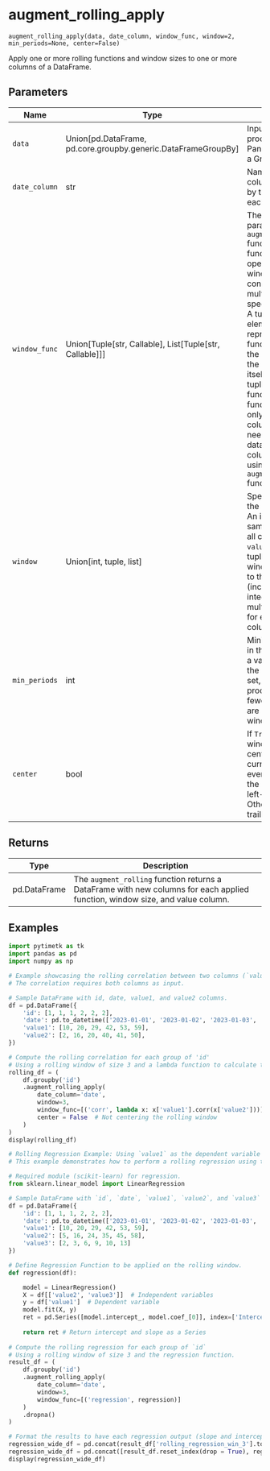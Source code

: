 # augment_rolling_apply { #pytimetk.augment_rolling_apply }

`augment_rolling_apply(data, date_column, window_func, window=2, min_periods=None, center=False)`

Apply one or more rolling functions and window sizes to one or more columns of a DataFrame.

## Parameters

| Name          | Type                                                            | Description                                                                                                                                                                                                                                                                                                                                                                                                                                                                                                                                                                    | Default    |
|---------------|-----------------------------------------------------------------|--------------------------------------------------------------------------------------------------------------------------------------------------------------------------------------------------------------------------------------------------------------------------------------------------------------------------------------------------------------------------------------------------------------------------------------------------------------------------------------------------------------------------------------------------------------------------------|------------|
| `data`        | Union\[pd.DataFrame, pd.core.groupby.generic.DataFrameGroupBy\] | Input data to be processed. Can be a Pandas DataFrame or a GroupBy object.                                                                                                                                                                                                                                                                                                                                                                                                                                                                                                     | _required_ |
| `date_column` | str                                                             | Name of the datetime column. Data is sorted by this column within each group.                                                                                                                                                                                                                                                                                                                                                                                                                                                                                                  | _required_ |
| `window_func` | Union\[Tuple\[str, Callable\], List\[Tuple\[str, Callable\]\]\] | The `window_func` parameter in the `augment_rolling_apply` function specifies the function(s) that operate on a rolling window with the consideration of multiple columns.  The specification can be: - A tuple where the first element is a string representing the function's name and the second element is the callable function itself. - A list of such tuples for multiple functions.  Note: For functions targeting only a single value column without the need for contextual data from other columns, consider using the `augment_rolling` function in this library. | _required_ |
| `window`      | Union\[int, tuple, list\]                                       | Specifies the size of the rolling windows. - An integer applies the same window size to all columns in `value_column`. - A tuple generates windows from the first to the second value (inclusive). - A list of integers designates multiple window sizes for each respective column.                                                                                                                                                                                                                                                                                           | `2`        |
| `min_periods` | int                                                             | Minimum observations in the window to have a value. Defaults to the window size. If set, a value will be produced even if fewer observations are present than the window size.                                                                                                                                                                                                                                                                                                                                                                                                 | `None`     |
| `center`      | bool                                                            | If `True`, the rolling window will be centered on the current value. For even-sized windows, the window will be left-biased. Otherwise, it uses a trailing window.                                                                                                                                                                                                                                                                                                                                                                                                             | `False`    |

## Returns

| Type         | Description                                                                                                                   |
|--------------|-------------------------------------------------------------------------------------------------------------------------------|
| pd.DataFrame | The `augment_rolling` function returns a DataFrame with new columns for each applied function, window size, and value column. |

## Examples

```python
import pytimetk as tk
import pandas as pd
import numpy as np

# Example showcasing the rolling correlation between two columns (`value1` and `value2`).
# The correlation requires both columns as input.

# Sample DataFrame with id, date, value1, and value2 columns.
df = pd.DataFrame({
    'id': [1, 1, 1, 2, 2, 2],
    'date': pd.to_datetime(['2023-01-01', '2023-01-02', '2023-01-03', '2023-01-04', '2023-01-05', '2023-01-06']),
    'value1': [10, 20, 29, 42, 53, 59],
    'value2': [2, 16, 20, 40, 41, 50],
})

# Compute the rolling correlation for each group of 'id'
# Using a rolling window of size 3 and a lambda function to calculate the correlation.
rolling_df = (
    df.groupby('id')
    .augment_rolling_apply(
        date_column='date',
        window=3,
        window_func=[('corr', lambda x: x['value1'].corr(x['value2']))],  # Lambda function for correlation
        center = False  # Not centering the rolling window
    )
)
display(rolling_df)

```

```python
# Rolling Regression Example: Using `value1` as the dependent variable and `value2` and `value3` as the independent variables.
# This example demonstrates how to perform a rolling regression using two independent variables.

# Required module (scikit-learn) for regression.
from sklearn.linear_model import LinearRegression

# Sample DataFrame with `id`, `date`, `value1`, `value2`, and `value3` columns.
df = pd.DataFrame({
    'id': [1, 1, 1, 2, 2, 2],
    'date': pd.to_datetime(['2023-01-01', '2023-01-02', '2023-01-03', '2023-01-04', '2023-01-05', '2023-01-06']),
    'value1': [10, 20, 29, 42, 53, 59],
    'value2': [5, 16, 24, 35, 45, 58],
    'value3': [2, 3, 6, 9, 10, 13]
})

# Define Regression Function to be applied on the rolling window.
def regression(df):

    model = LinearRegression()
    X = df[['value2', 'value3']]  # Independent variables
    y = df['value1']  # Dependent variable
    model.fit(X, y)
    ret = pd.Series([model.intercept_, model.coef_[0]], index=['Intercept', 'Slope'])
    
    return ret # Return intercept and slope as a Series
    
# Compute the rolling regression for each group of `id`
# Using a rolling window of size 3 and the regression function.
result_df = (
    df.groupby('id')
    .augment_rolling_apply(
        date_column='date',
        window=3,
        window_func=[('regression', regression)]
    )
    .dropna()
)

# Format the results to have each regression output (slope and intercept) in separate columns.
regression_wide_df = pd.concat(result_df['rolling_regression_win_3'].to_list(), axis=1).T
regression_wide_df = pd.concat([result_df.reset_index(drop = True), regression_wide_df], axis=1)
display(regression_wide_df)

```